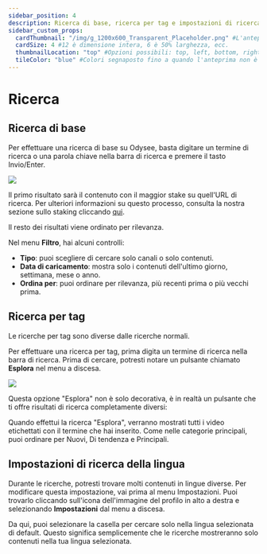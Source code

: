 ---
sidebar_position: 4
description: Ricerca di base, ricerca per tag e impostazioni di ricerca.
sidebar_custom_props:
  cardThumbnail: "/img/g_1200x600_Transparent_Placeholder.png" #L'anteprima sulla scheda della categoria.
  cardSize: 4 #12 è dimensione intera, 6 è 50% larghezza, ecc.
  thumbnailLocation: "top" #Opzioni possibili: top, left, bottom, right, none
  tileColor: "blue" #Colori segnaposto fino a quando l'anteprima non è pronta, opzioni possibili: blue, cream, darkpurple, lightpurple, mauve, orange, pink, none
---

# Ricerca

## Ricerca di base

Per effettuare una ricerca di base su Odysee, basta digitare un termine di ricerca o una parola chiave nella barra di ricerca e premere il tasto Invio/Enter.

![](/img/es/image_58.png)

Il primo risultato sarà il contenuto con il maggior stake su quell'URL di ricerca. Per ulteriori informazioni su questo processo, consulta la nostra sezione sullo staking cliccando [qui](/it/category-blockchain/category-staking/naming).

Il resto dei risultati viene ordinato per rilevanza.

Nel menu **Filtro**, hai alcuni controlli:

- **Tipo**: puoi scegliere di cercare solo canali o solo contenuti.
- **Data di caricamento**: mostra solo i contenuti dell'ultimo giorno, settimana, mese o anno.
- **Ordina per**: puoi ordinare per rilevanza, più recenti prima o più vecchi prima.

## Ricerca per tag

Le ricerche per tag sono diverse dalle ricerche normali.

Per effettuare una ricerca per tag, prima digita un termine di ricerca nella barra di ricerca. Prima di cercare, potresti notare un pulsante chiamato **Esplora** nel menu a discesa.

![](/img/es/image_59.png)

Questa opzione "Esplora" non è solo decorativa, è in realtà un pulsante che ti offre risultati di ricerca completamente diversi:

Quando effettui la ricerca "Esplora", verranno mostrati tutti i video etichettati con il termine che hai inserito. Come nelle categorie principali, puoi ordinare per Nuovi, Di tendenza e Principali.

## Impostazioni di ricerca della lingua

Durante le ricerche, potresti trovare molti contenuti in lingue diverse. Per modificare questa impostazione, vai prima al menu Impostazioni. Puoi trovarlo cliccando sull'icona dell'immagine del profilo in alto a destra e selezionando **Impostazioni** dal menu a discesa.

Da qui, puoi selezionare la casella per cercare solo nella lingua selezionata di default. Questo significa semplicemente che le ricerche mostreranno solo contenuti nella tua lingua selezionata.